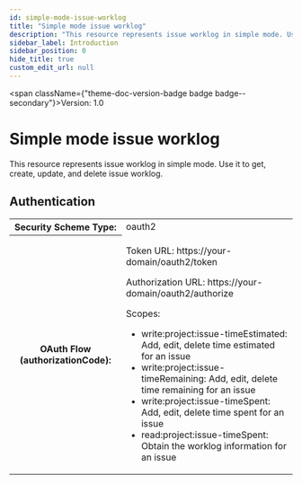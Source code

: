 ```yaml
---
id: simple-mode-issue-worklog
title: "Simple mode issue worklog"
description: "This resource represents issue worklog in simple mode. Use it to get, create, update, and delete issue worklog."
sidebar_label: Introduction
sidebar_position: 0
hide_title: true
custom_edit_url: null
---
```



<span className={"theme-doc-version-badge badge badge--secondary"}>Version: 1.0</span>

<h1 className={"openapi__heading"}>Simple mode issue worklog</h1>



This resource represents issue worklog in simple mode. Use it to get, create, update, and delete issue worklog.


<div style={{"marginBottom":"2rem"}}><h2 id={"authentication"} style={{"marginBottom":"1rem"}}>Authentication</h2><SchemaTabs className={"openapi-tabs__security-schemes"}><TabItem label={"OAuth 2.0: oauth2"} value={"oauth2"}><div><table><tbody><tr><th>Security Scheme Type:</th><td>oauth2</td></tr><tr><th>OAuth Flow (authorizationCode):</th><td><p>Token URL: https://your-domain/oauth2/token</p><p>Authorization URL: https://your-domain/oauth2/authorize</p><span>Scopes:</span><ul><li>write:project:issue-timeEstimated: Add, edit, delete time estimated for an issue</li><li>write:project:issue-timeRemaining: Add, edit, delete time remaining for an issue</li><li>write:project:issue-timeSpent: Add, edit, delete time spent for an issue</li><li>read:project:issue-timeSpent: Obtain the worklog information for an issue</li></ul></td></tr></tbody></table></div></TabItem></SchemaTabs></div>